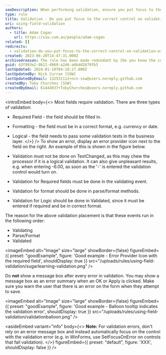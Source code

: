 ```yaml
---
seoDescription: When performing validation, ensure you put focus to the correct control on error, rather than displaying a message box after every validation failure.
type: rule
title: Validation - Do you put focus to the correct control on validation error?
uri: using-field-validation
authors:
  - title: Adam Cogan
    url: https://ssw.com.au/people/adam-cogan
related: []
redirects:
  - validation-do-you-put-focus-to-the-correct-control-on-validation-error
created: 2023-06-20T14:47:31.000Z
archivedreason: The rule has been made redundant by [Do you know the correct way to develop web-based data entry forms](/rules/data-entry-forms-for-web/)
guid: 43f993e2-8b11-4969-a246-a6bdd2679fb3
lastUpdated: 2024-01-10T04:18:27.000Z
lastUpdatedBy: Nick Curran [SSW]
lastUpdatedByEmail: 132531112+ncn-ssw@users.noreply.github.com
createdBy: Toby Churches [SSW]
createdByEmail: 61444937+TobyChurches@users.noreply.github.com
---
```


<introEmbed
  body={<>
Most fields require validation. There are three types of validation:

- Required Field - the field should be filled in.
- Formatting - the field must be in a correct format, e.g. currency or date.
- Logical - the field needs to pass some validation tests in the business layer.
  </>}
/>
To show an error, display an error provider icon next to the field on the right. An example of this is shown in the figure below.

- Validation must not be done on TextChanged, as this may chew the processor if it is a logical validation. It can also give unpleasant results, e.g. when entering -6.00, as soon as the '-' is entered the validation control would turn on.
- Validation for Required fields must be done in the validating event.
- Validation for format should be done in parse/format methods.
- Validation for Logic should be done in Validated, since it must be entered if required and be in correct format.

The reason for the above validation placement is that these events run in the following order:

- Validating
- Parse/Format
- Validated

<imageEmbed
  alt="Image"
  size="large"
  showBorder={false}
  figureEmbed={{
    preset: "goodExample",
    figure: 'Good example - Error Provider Icon with the required field',
    shouldDisplay: true
  }}
  src="/uploads/rules/using-field-validation/sugarlearning-validation.png"
/>

Do **not** show a message box after every error in validation. You may show a message box as an error summary when an OK or Apply is clicked. Make sure you warn the user that there is an error on the form when they attempt to save.

<imageEmbed
  alt="Image"
  size="large"
  showBorder={false}
  figureEmbed={{
    preset: "goodExample",
    figure: 'Good example - Balloon tooltip indicates the validation error',
    shouldDisplay: true
  }}
  src="/uploads/rules/using-field-validation/validationballoon.png"
/>

<asideEmbed
  variant="info"
  body={<>
    **Note:** For validation errors, don't rely on an error message box and instead automatically focus on the control with the validation error (e.g. in WinForms, use SetFocusOnError on controls that fail validation).
  </>}
  figureEmbed={{
    preset: "default",
    figure: 'XXX',
    shouldDisplay: false
  }}
/>
